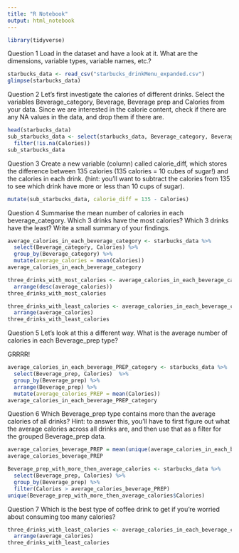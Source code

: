 ```yaml
---
title: "R Notebook"
output: html_notebook
---
```



```r
library(tidyverse)
```

Question 1
Load in the dataset and have a look at it. What are the dimensions, variable types, variable names, etc.?

```r
starbucks_data <- read_csv("starbucks_drinkMenu_expanded.csv")
glimpse(starbucks_data)
```

Question 2
Let’s first investigate the calories of different drinks. Select the variables Beverage_category, Beverage, Beverage prep and Calories from your data. Since we are interested in the calorie content, check if there are any NA values in the data, and drop them if there are.

```r
head(starbucks_data)
sub_starbucks_data <- select(starbucks_data, Beverage_category, Beverage, Beverage_prep, Calories) %>%
  filter(!is.na(Calories))
sub_starbucks_data
```

Question 3
Create a new variable (column) called calorie_diff, which stores the difference between 135 calories (135 calories = 10 cubes of sugar!) and the calories in each drink. (hint: you’ll want to subtract the calories from 135 to see which drink have more or less than 10 cups of sugar).

```r
mutate(sub_starbucks_data, calorie_diff = 135 - Calories)
```

Question 4
Summarise the mean number of calories in each beverage_category. Which 3 drinks have the most calories? Which 3 drinks have the least? Write a small summary of your findings.

```r
average_calories_in_each_beverage_category <- starbucks_data %>%
  select(Beverage_category, Calories) %>%
  group_by(Beverage_category) %>%
  mutate(average_calories = mean(Calories))
average_calories_in_each_beverage_category

```

```r
three_drinks_with_most_calories <- average_calories_in_each_beverage_category %>%
  arrange(desc(average_calories))
three_drinks_with_most_calories
```

```r
three_drinks_with_least_calories <- average_calories_in_each_beverage_category %>%
  arrange(average_calories)
three_drinks_with_least_calories
```

Question 5
Let’s look at this a different way. What is the average number of calories in each Beverage_prep type?

GRRRR!

```r
average_calories_in_each_beverage_PREP_category <- starbucks_data %>%
  select(Beverage_prep, Calories)  %>%
  group_by(Beverage_prep) %>%
  arrange(Beverage_prep) %>%
  mutate(average_calories_PREP = mean(Calories))
average_calories_in_each_beverage_PREP_category
```

Question 6
Which Beverage_prep type contains more than the average calories of all drinks?
Hint: to answer this, you’ll have to first figure out what the average calories across all drinks are, and then use that as a filter for the grouped Beverage_prep data.

```r
average_calories_beverage_PREP = mean(unique(average_calories_in_each_beverage_PREP_category$average_calories_PREP))
average_calories_beverage_PREP
```

```r
Beverage_prep_with_more_then_average_calories <- starbucks_data %>%
  select(Beverage_prep, Calories) %>%
  group_by(Beverage_prep) %>%
  filter(Calories > average_calories_beverage_PREP)
unique(Beverage_prep_with_more_then_average_calories$Calories)
```

Question 7
Which is the best type of coffee drink to get if you’re worried about consuming too many calories?

```r
three_drinks_with_least_calories <- average_calories_in_each_beverage_category %>%
  arrange(average_calories)
three_drinks_with_least_calories
```